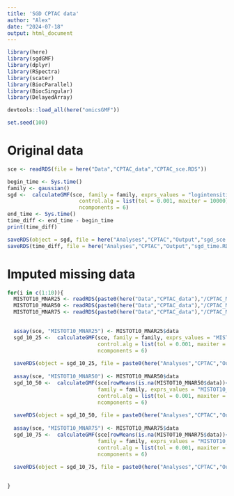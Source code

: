 ```yaml
---
title: 'SGD CPTAC data'
author: "Alex"
date: "2024-07-18"
output: html_document
---
```



```r
library(here)
library(sgdGMF)
library(dplyr)
library(RSpectra)
library(scater)
library(BiocParallel)
library(BiocSingular)
library(DelayedArray)

devtools::load_all(here("omicsGMF"))

set.seed(100)
```



# Original data

```r
sce <- readRDS(file = here("Data","CPTAC_data","CPTAC_sce.RDS"))

```


```r
begin_time <- Sys.time()
family <- gaussian()
sgd <-  calculateGMF(sce, family = family, exprs_values = "logintensities", 
                       control.alg = list(tol = 0.001, maxiter = 10000),
                       ncomponents = 6)
end_time <- Sys.time()
time_diff <- end_time - begin_time
print(time_diff)

```


```r
saveRDS(object = sgd, file = here("Analyses","CPTAC","Output","sgd_sce.RDS"))
saveRDS(time_diff, file = here("Analyses","CPTAC","Output","sgd_time.RDS"))
```


# Imputed missing data


```r

for(i in c(1:10)){
  MISTOT10_MNAR25 <- readRDS(paste0(here("Data","CPTAC_data"),"/CPTAC_MISTOT10_MNAR25_", i, ".RDS"))
  MISTOT10_MNAR50 <- readRDS(paste0(here("Data","CPTAC_data"),"/CPTAC_MISTOT10_MNAR50_", i, ".RDS"))
  MISTOT10_MNAR75 <- readRDS(paste0(here("Data","CPTAC_data"),"/CPTAC_MISTOT10_MNAR75_", i, ".RDS"))

  
  assay(sce, "MISTOT10_MNAR25") <- MISTOT10_MNAR25$data
  sgd_10_25 <-  calculateGMF(sce, family = family, exprs_values = "MISTOT10_MNAR25", 
                             control.alg = list(tol = 0.001, maxiter = 10000),
                             ncomponents = 6)
  
  saveRDS(object = sgd_10_25, file = paste0(here("Analyses","CPTAC","Output"),"/sgd_MISTOT10_MNAR25_", i, ".RDS"))
  
  assay(sce, "MISTOT10_MNAR50") <- MISTOT10_MNAR50$data
  sgd_10_50 <-  calculateGMF(sce[rowMeans(is.na(MISTOT10_MNAR50$data))<1,],
                             family = family, exprs_values = "MISTOT10_MNAR50", 
                             control.alg = list(tol = 0.001, maxiter = 10000),
                             ncomponents = 6)
  
  saveRDS(object = sgd_10_50, file = paste0(here("Analyses","CPTAC","Output"),"/sgd_MISTOT10_MNAR50_", i, ".RDS"))
  
  assay(sce, "MISTOT10_MNAR75") <- MISTOT10_MNAR75$data
  sgd_10_75 <-  calculateGMF(sce[rowMeans(is.na(MISTOT10_MNAR75$data))<1,], 
                             family = family, exprs_values = "MISTOT10_MNAR75", 
                             control.alg = list(tol = 0.001, maxiter = 10000),
                             ncomponents = 6)
  
  saveRDS(object = sgd_10_75, file = paste0(here("Analyses","CPTAC","Output"),"/sgd_MISTOT10_MNAR75_", i, ".RDS"))
  

}
```







